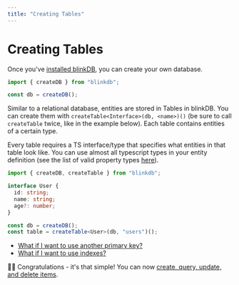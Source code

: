 ```yaml
---
title: "Creating Tables"
---
```


# Creating Tables

Once you've [installed blinkDB](/docs/installation), you can create your own database.

```ts
import { createDB } from "blinkdb";

const db = createDB();
```

Similar to a relational database, entities are stored in Tables in blinkDB.
You can create them with `createTable<Interface>(db, <name>)()` (be sure to 
call `createTable` twice, like in the example below). Each table contains
entities of a certain type.

Every table requires a TS interface/type that specifies what entities in that
table look like. You can use almost all typescript types in your entity definition
(see the list of valid property types [here](/docs/reference/createTable#valid-entities)).

```ts
import { createDB, createTable } from "blinkdb";

interface User {
  id: string;
  name: string;
  age?: number;
}

const db = createDB();
const table = createTable<User>(db, "users")();
```

- [What if I want to use another primary key?](/docs/reference/createTable#primary-keys)
- [What if I want to use indexes?](/docs/reference/createTable#indexes)

🥳🎉 Congratulations - it's that simple! You can now [create, query, update, and delete items](/docs/crud).
